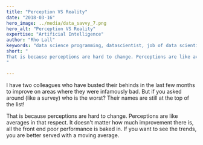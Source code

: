 ```yaml
---
title: "Perception VS Reality"
date: "2018-03-16"
hero_image: ../media/data_savvy_7.png
hero_alt: "Perception VS Reality"
expertise: "Artificial Intelligence"
author: "Rho Lall"
keywords: "data science programming, datascientist, job of data scientist, data driven insights, data driven solutions"
short: "
That is because perceptions are hard to change. Perceptions are like averages in that respect. It doesn't matter . . .
"

---
```

I have two colleagues who have busted their behinds in the last few months to improve on areas where they were infamously bad. But if you asked around (like a survey) who is the worst? Their names are still at the top of the list!

That is because perceptions are hard to change. Perceptions are like averages in that respect. It doesn't matter how much improvement there is, all the front end poor performance is baked in. If you want to see the trends, you are better served with a moving average.
